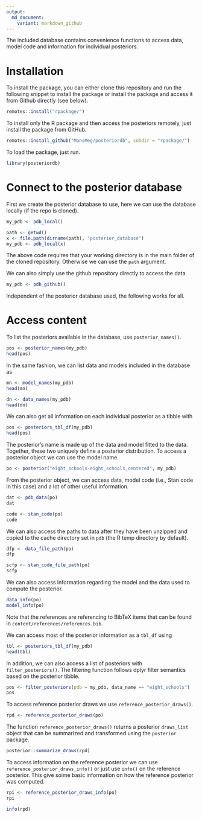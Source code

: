 ```yaml
---
output:
  md_document:
    variant: markdown_github
---
```


<!-- README.md is generated from README.Rmd. Please edit that file -->

The included database contains convenience functions to access data, model code and information for individual posteriors.

# Installation

To install the package, you can either clone this repository and run the following snippet to install the package or install the package and access it from Github directly (see below).

```r
remotes::install("rpackage/")
```

To install only the R package and then access the posteriors remotely, just install the package from GitHub.

```r
remotes::install_github("MansMeg/posteriordb", subdir = "rpackage/")
```

To load the package, just run.

```r
library(posteriordb)
```

# Connect to the posterior database

First we create the posterior database to use, here we can use the database locally (if the repo is cloned).

```r
my_pdb <- pdb_local()
```

```r
path <- getwd()
x <- file.path(dirname(path), "posterior_database")
my_pdb <- pdb_local(x)
```


The above code requires that your working directory is in the main folder of the cloned repository. Otherwise we can use the `path` argument.

We can also simply use the github repository directly to access the data.

```r
my_pdb <- pdb_github()
```

Independent of the posterior database used, the following works for all.


# Access content

To list the posteriors available in the database, use `posterior_names()`.

```r
pos <- posterior_names(my_pdb)
head(pos)
```

In the same fashion, we can list data and models included in the database as

```r
mn <- model_names(my_pdb)
head(mn)

dn <- data_names(my_pdb)
head(dn)
```

We can also get all information on each individual posterior as a tibble with

```r
pos <- posteriors_tbl_df(my_pdb)
head(pos)
```

The posterior's name is made up of the data and model fitted
to the data. Together, these two uniquely define a posterior distribution.
To access a posterior object we can use the model name.

```r
po <- posterior("eight_schools-eight_schools_centered", my_pdb)
```

From the posterior object, we can access data, model code (i.e., Stan code
in this case) and a lot of other useful information.

```r
dat <- pdb_data(po)
dat

code <- stan_code(po)
code
```

We can also access the paths to data after they have been unzipped and copied to the cache directory set in `pdb` (the R temp directory by default).

```r
dfp <- data_file_path(po)
dfp

scfp <- stan_code_file_path(po)
scfp
```

We can also access information regarding the model and the data used to compute the posterior.

```r
data_info(po)
model_info(po)
```

Note that the references are referencing to BibTeX items that can be found in `content/references/references.bib`.

We can access most of the posterior information as a `tbl_df` using

```r
tbl <- posteriors_tbl_df(my_pdb)
head(tbl)
```

In addition, we can also access a list of posteriors with `filter_posteriors()`. The filtering function follows dplyr filter semantics based on the posterior tibble.

```r
pos <- filter_posteriors(pdb = my_pdb, data_name == "eight_schools")
pos
```

To access reference posterior draws we use `reference_posterior_draws()`.

```r
rpd <- reference_posterior_draws(po)
```

The function `reference_posterior_draws()` returns a posterior `draws_list` object that can be summarized and transformed using the `posterior` package.

```r
posterior::summarize_draws(rpd)
```

To access information on the reference posterior we can use `reference_posterior_draws_info()` or just use `info()` on the reference posterior. This give soime basic information on how the reference posterior was computed.

```r
rpi <- reference_posterior_draws_info(po)
rpi

info(rpd)
```
